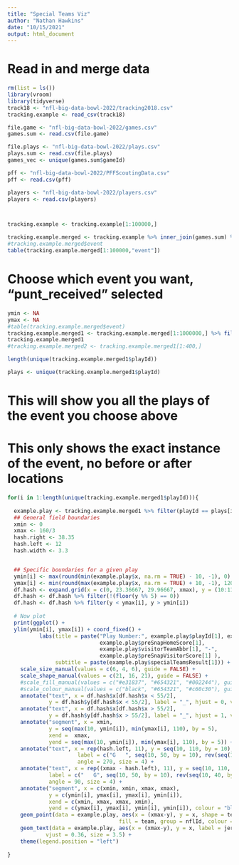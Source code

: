 ---
title: "Special Teams Viz"
author: "Nathan Hawkins"
date: "10/15/2021"
output: html_document
---

# Read in and merge data

```{r}
rm(list = ls())
library(vroom)
library(tidyverse)
track18 <- "nfl-big-data-bowl-2022/tracking2018.csv"
tracking.example <- read_csv(track18)

file.game <- "nfl-big-data-bowl-2022/games.csv"
games.sum <- read.csv(file.game) 

file.plays <- "nfl-big-data-bowl-2022/plays.csv"
plays.sum <- read.csv(file.plays)
games_vec <- unique(games.sum$gameId)

pff <- "nfl-big-data-bowl-2022/PFFScoutingData.csv"
pff <- read.csv(pff)

players <- "nfl-big-data-bowl-2022/players.csv"
players <- read.csv(players)



tracking.example <- tracking.example[1:100000,]

tracking.example.merged <- tracking.example %>% inner_join(games.sum) %>% inner_join(plays.sum) %>% inner_join(pff) %>% inner_join(players)
#tracking.example.merged$event
table(tracking.example.merged[1:100000,"event"])
```

# Choose which event you want, "punt_received" selected


```{r}
ymin <- NA
ymax <- NA
#table(tracking.example.merged$event)
tracking.example.merged1 <- tracking.example.merged[1:1000000,] %>% filter(event == "punt_received")
tracking.example.merged1
#tracking.example.merged2 <- tracking.example.merged1[1:400,]

length(unique(tracking.example.merged1$playId))

plays <- unique(tracking.example.merged1$playId)
```

# This will show you all the plays of the event you choose above
# This only shows the exact instance of the event, no before or after locations 

```{r}

for(i in 1:length(unique(tracking.example.merged1$playId))){
  
  example.play <- tracking.example.merged1 %>% filter(playId == plays[i])
  ## General field boundaries
  xmin <- 0
  xmax <- 160/3
  hash.right <- 38.35
  hash.left <- 12
  hash.width <- 3.3


  ## Specific boundaries for a given play
  ymin[i] <- max(round(min(example.play$x, na.rm = TRUE) - 10, -1), 0)
  ymax[i] <- min(round(max(example.play$x, na.rm = TRUE) + 10, -1), 120)
  df.hash <- expand.grid(x = c(0, 23.36667, 29.96667, xmax), y = (10:110))
  df.hash <- df.hash %>% filter(!(floor(y %% 5) == 0))
  df.hash <- df.hash %>% filter(y < ymax[i], y > ymin[i])
  
  # Now plot
  print(ggplot() + 
  ylim(ymin[i], ymax[i]) + coord_fixed() +
          labs(title = paste("Play Number:", example.play$playId[1], example.play$homeTeamAbbr[1], "-",
                             example.play$preSnapHomeScore[1], 
                             example.play$visitorTeamAbbr[1], "-", 
                             example.play$preSnapVisitorScore[1] ), 
               subtitle = paste(example.play$specialTeamsResult[1])) +
    scale_size_manual(values = c(6, 4, 6), guide = FALSE) + 
    scale_shape_manual(values = c(21, 16, 21), guide = FALSE) +
    #scale_fill_manual(values = c("#e31837", "#654321", "#002244"), guide = FALSE) + 
    #scale_colour_manual(values = c("black", "#654321", "#c60c30"), guide = FALSE) + 
    annotate("text", x = df.hash$x[df.hash$x < 55/2], 
             y = df.hash$y[df.hash$x < 55/2], label = "_", hjust = 0, vjust = -0.2) + 
    annotate("text", x = df.hash$x[df.hash$x > 55/2], 
             y = df.hash$y[df.hash$x > 55/2], label = "_", hjust = 1, vjust = -0.2) + 
    annotate("segment", x = xmin, 
             y = seq(max(10, ymin[i]), min(ymax[i], 110), by = 5), 
             xend =  xmax, 
             yend = seq(max(10, ymin[i]), min(ymax[i], 110), by = 5)) + 
    annotate("text", x = rep(hash.left, 11), y = seq(10, 110, by = 10), 
                      label = c("G   ", seq(10, 50, by = 10), rev(seq(10, 40, by = 10)), "   G"), 
                      angle = 270, size = 4) + 
    annotate("text", x = rep((xmax - hash.left), 11), y = seq(10, 110, by = 10), 
             label = c("   G", seq(10, 50, by = 10), rev(seq(10, 40, by = 10)), "G   "), 
             angle = 90, size = 4) + 
    annotate("segment", x = c(xmin, xmin, xmax, xmax), 
             y = c(ymin[i], ymax[i], ymax[i], ymin[i]), 
             xend = c(xmin, xmax, xmax, xmin), 
             yend = c(ymax[i], ymax[i], ymin[i], ymin[i]), colour = "black") + 
    geom_point(data = example.play, aes(x = (xmax-y), y = x, shape = team,
                                   fill = team, group = nflId, colour = team), alpha = 0.7, size = 3.5)) + 
    geom_text(data = example.play, aes(x = (xmax-y), y = x, label = jerseyNumber), colour = "black", 
            vjust = 0.36, size = 3.5) + 
    theme(legend.position = "left")
    
}


```





